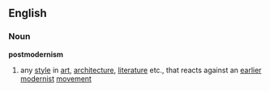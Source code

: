 ==English==
===Noun===
{{wikipedia}}
'''postmodernism'''
# any [[style]] in [[art]], [[architecture]], [[literature]] etc., that reacts against an [[earlier]] [[modernist]] [[movement]]
